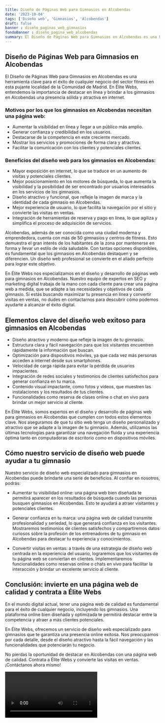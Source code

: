 ```yaml
---
title: Diseño de Páginas Web para Gimnasios en Alcobendas
date: '2023-10-04'
tags: ['Diseño web', 'Gimnasios', 'Alcobendas']
draft: false
banner : diseño_paginas_web_gimnasios
fondoBanner : diseño_pagina_web_alcobendas
summary: El Diseño de Páginas Web para Gimnasios en Alcobendas es una herramienta clave para el éxito de cualquier negocio del sector fitness en esta pujante localidad de la Comunidad de Madrid. En Élite Webs, entendemos la importancia de destacar en línea y brindar a los gimnasios en Alcobendas una presencia sólida y atractiva en internet.
---
```


## Diseño de Páginas Web para Gimnasios en Alcobendas

El Diseño de Páginas Web para Gimnasios en Alcobendas es una herramienta clave para el éxito de cualquier negocio del sector fitness en esta pujante localidad de la Comunidad de Madrid. En Élite Webs, entendemos la importancia de destacar en línea y brindar a los gimnasios en Alcobendas una presencia sólida y atractiva en internet.

### Motivos por los que los gimnasios en Alcobendas necesitan una página web:

- Aumentar la visibilidad en línea y llegar a un público más amplio.
- Generar confianza y credibilidad en los usuarios.
- Destacarse de la competencia en este creciente mercado.
- Mostrar los servicios y promociones de forma clara y atractiva.
- Facilitar la comunicación con los clientes y potenciales clientes.

### Beneficios del diseño web para los gimnasios en Alcobendas:

- Mayor exposición en internet, lo que se traduce en un aumento de visitas y potenciales clientes.
- Mejor posicionamiento en los motores de búsqueda, lo que aumenta la visibilidad y la posibilidad de ser encontrado por usuarios interesados en los servicios de los gimnasios.
- Diseño atractivo y funcional, que refleje la imagen de marca y la identidad de cada gimnasio en Alcobendas.
- Mejor experiencia de usuario, lo que facilita la navegación por el sitio y convierte las visitas en ventas.
- Integración de herramientas de reserva y pago en línea, lo que agiliza y simplifica el proceso de adquisición de servicios.

Alcobendas, además de ser conocida como una ciudad moderna y emprendedora, cuenta con más de 50 gimnasios y centros de fitness. Esto demuestra el gran interés de los habitantes de la zona por mantenerse en forma y llevar un estilo de vida saludable. Con tantas opciones disponibles, es fundamental que los gimnasios en Alcobendas destaquen y se diferencien. Un diseño web profesional se convierte en el aliado perfecto para lograr este objetivo.

En Élite Webs nos especializamos en el diseño y desarrollo de páginas web para gimnasios en Alcobendas. Nuestro equipo de expertos en SEO y marketing digital trabaja de la mano con cada cliente para crear una página web a medida, que se adapte a las necesidades y objetivos de cada gimnasio. Si estás buscando maximizar tu presencia en línea y convertir visitas en ventas, no dudes en contactarnos para descubrir cómo podemos ayudarte a alcanzar el éxito digital.

<GifSeo />

<Cta />

## Elementos clave del diseño web exitoso para gimnasios en Alcobendas

- Diseño atractivo y moderno que refleje la imagen de tu gimnasio.
- Estructura clara y fácil navegación para que los visitantes encuentren rápidamente la información que buscan.
- Optimización para dispositivos móviles, ya que cada vez más personas acceden a internet desde sus smartphones.
- Velocidad de carga rápida para evitar la pérdida de usuarios impacientes.
- Integración de redes sociales y testimonios de clientes satisfechos para generar confianza en tu marca.
- Contenido visual impactante, como fotos y vídeos, que muestren las instalaciones y los resultados de tus clientes.
- Funcionalidades como reserva de clases online o chat en vivo para brindar un mejor servicio al cliente.

En Élite Webs, somos expertos en el diseño y desarrollo de páginas web para gimnasios en Alcobendas que cumplen con todos estos elementos clave. Nos aseguramos de que tu sitio web tenga un diseño personalizado y atractivo que se adapte a la imagen de tu gimnasio. Además, utilizamos las últimas tecnologías para garantizar una navegación fluida y una experiencia óptima tanto en computadoras de escritorio como en dispositivos móviles. 

## Cómo nuestro servicio de diseño web puede ayudar a tu gimnasio

Nuestro servicio de diseño web especializado para gimnasios en Alcobendas puede brindarte una serie de beneficios. Al confiar en nosotros, podrás:

- Aumentar tu visibilidad online: una página web bien diseñada te permitirá aparecer en los resultados de búsqueda cuando las personas busquen gimnasios en Alcobendas. Esto te ayudará a atraer visitantes y potenciales clientes.

- Generar confianza en tu marca: una página web de calidad transmite profesionalidad y seriedad, lo que generará confianza en los visitantes. Mostraremos testimonios de clientes satisfechos y compartiremos datos curiosos sobre la profesión de los entrenadores de tu gimnasio en Alcobendas para destacar tu experiencia y conocimientos.

- Convertir visitas en ventas: a través de una estrategia de diseño web centrada en la experiencia del usuario, lograremos que los visitantes de tu página web se conviertan en clientes. Implementaremos funcionalidades como reservas online o chats en vivo para facilitar la interacción y brindar un excelente servicio al cliente.

## Conclusión: invierte en una página web de calidad y contrata a Élite Webs

En el mundo digital actual, tener una página web de calidad es fundamental para el éxito de cualquier negocio, incluyendo los gimnasios. Una plataforma online bien diseñada y optimizada te permitirá destacar entre la competencia y atraer a más clientes potenciales.

En Élite Webs, ofrecemos un servicio de diseño web especializado para gimnasios que te garantiza una presencia online exitosa. Nos preocupamos por cada detalle, desde el diseño atractivo hasta la fácil navegación y las funcionalidades que potenciarán tu negocio.

No pierdas la oportunidad de destacar en Alcobendas con una página web de calidad. Contrata a Élite Webs y convierte las visitas en ventas. ¡Contáctanos ahora mismo!

<Video />

<CtaBot job='Gimnasios' city='Alcobendas'/>

<Gmaps query='Alcobendas+españa+maps' />